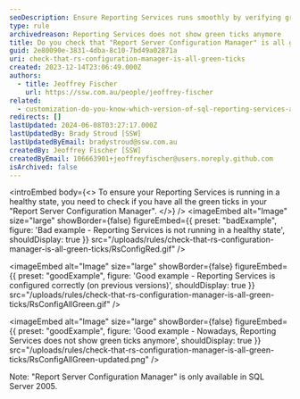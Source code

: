 ```yaml
---
seoDescription: Ensure Reporting Services runs smoothly by verifying green ticks in Report Server Configuration Manager.
type: rule
archivedreason: Reporting Services does not show green ticks anymore
title: Do you check that "Report Server Configuration Manager" is all green ticks?
guid: 2e80090e-3831-4dba-8c10-7bd49a02871a
uri: check-that-rs-configuration-manager-is-all-green-ticks
created: 2023-12-14T23:06:49.000Z
authors:
  - title: Jeoffrey Fischer
    url: https://ssw.com.au/people/jeoffrey-fischer
related:
  - customization-do-you-know-which-version-of-sql-reporting-services-and-visual-studio-you-are-using
redirects: []
lastUpdated: 2024-06-08T03:27:17.000Z
lastUpdatedBy: Brady Stroud [SSW]
lastUpdatedByEmail: bradystroud@ssw.com.au
createdBy: Jeoffrey Fischer [SSW]
createdByEmail: 106663901+jeoffreyfischer@users.noreply.github.com
isArchived: false
---
```


<introEmbed
  body={<>
To ensure your Reporting Services is running in a healthy state, you need to check if you have all the green ticks in your "Report Server Configuration Manager".
  </>}
/>
<imageEmbed
  alt="Image"
  size="large"
  showBorder={false}
  figureEmbed={{
    preset: "badExample",
    figure: 'Bad example - Reporting Services is not running in a healthy state',
    shouldDisplay: true
  }}
  src="/uploads/rules/check-that-rs-configuration-manager-is-all-green-ticks/RsConfigRed.gif"
/>

<imageEmbed
  alt="Image"
  size="large"
  showBorder={false}
  figureEmbed={{
    preset: "goodExample",
    figure: 'Good example - Reporting Services is configured correctly (on previous versions)',
    shouldDisplay: true
  }}
  src="/uploads/rules/check-that-rs-configuration-manager-is-all-green-ticks/RsConfigAllGreen.gif"
/>

<imageEmbed
  alt="Image"
  size="large"
  showBorder={false}
  figureEmbed={{
    preset: "goodExample",
    figure: 'Good example - Nowadays, Reporting Services does not show green ticks anymore',
    shouldDisplay: true
  }}
  src="/uploads/rules/check-that-rs-configuration-manager-is-all-green-ticks/RsConfigAllGreen-updated.png"
/>

Note: "Report Server Configuration Manager" is only available in SQL Server 2005.
